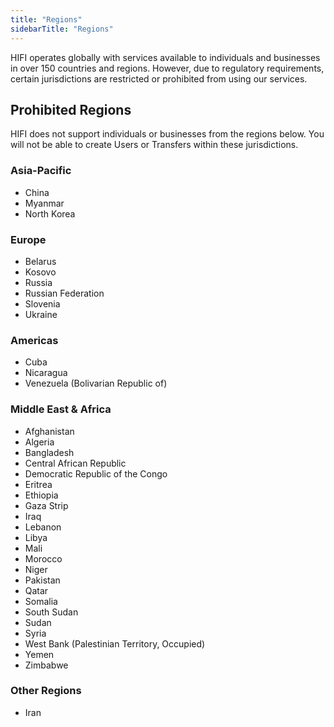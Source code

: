 ```yaml
---
title: "Regions"
sidebarTitle: "Regions"
---
```


HIFI operates globally with services available to individuals and businesses in over 150 countries and regions. However, due to regulatory requirements, certain jurisdictions are restricted or prohibited from using our services.

## Prohibited Regions

<Warning>
  HIFI does not support individuals or businesses from the regions below. You
  will not be able to create Users or Transfers within these jurisdictions.
</Warning>

### Asia-Pacific

- China
- Myanmar
- North Korea

### Europe

- Belarus
- Kosovo
- Russia
- Russian Federation
- Slovenia
- Ukraine

### Americas

- Cuba
- Nicaragua
- Venezuela (Bolivarian Republic of)

### Middle East & Africa

- Afghanistan
- Algeria
- Bangladesh
- Central African Republic
- Democratic Republic of the Congo
- Eritrea
- Ethiopia
- Gaza Strip
- Iraq
- Lebanon
- Libya
- Mali
- Morocco
- Niger
- Pakistan
- Qatar
- Somalia
- South Sudan
- Sudan
- Syria
- West Bank (Palestinian Territory, Occupied)
- Yemen
- Zimbabwe

### Other Regions

- Iran
